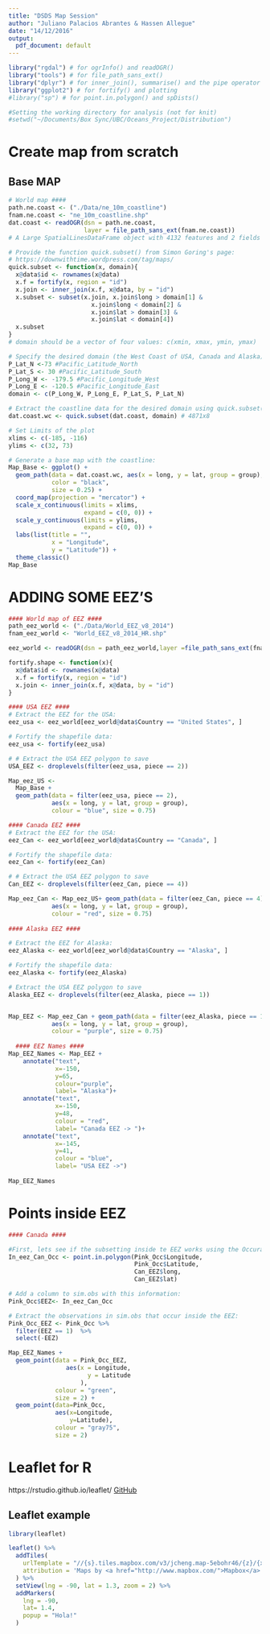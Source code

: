 ```yaml
---
title: "DSDS Map Session"
author: "Juliano Palacios Abrantes & Hassen Allegue"
date: "14/12/2016"
output:
  pdf_document: default
---
```


```r
library("rgdal") # for ogrInfo() and readOGR()
library("tools") # for file_path_sans_ext()
library("dplyr") # for inner_join(), summarise() and the pipe operator (%>%)
library("ggplot2") # for fortify() and plotting
#library("sp") # for point.in.polygon() and spDists()

#Setting the working directory for analysis (not for knit)
#setwd("~/Documents/Box Sync/UBC/Oceans_Project/Distribution")

```

# Create map from scratch

## Base MAP

```r

# World map ####
path.ne.coast <- ("./Data/ne_10m_coastline")
fnam.ne.coast <- "ne_10m_coastline.shp"
dat.coast <- readOGR(dsn = path.ne.coast, 
                     layer = file_path_sans_ext(fnam.ne.coast))
# A Large SpatialLinesDataFrame object with 4132 features and 2 fields (12.8 Mb)

# Provide the function quick.subset() from Simon Goring's page:
# https://downwithtime.wordpress.com/tag/maps/
quick.subset <- function(x, domain){
  x@data$id <- rownames(x@data)
  x.f = fortify(x, region = "id")
  x.join <- inner_join(x.f, x@data, by = "id")
  x.subset <- subset(x.join, x.join$long > domain[1] & 
                       x.join$long < domain[2] & 
                       x.join$lat > domain[3] & 
                       x.join$lat < domain[4])
  x.subset
}
# domain should be a vector of four values: c(xmin, xmax, ymin, ymax)

# Specify the desired domain (the West Coast of USA, Canada and Alaska):
P_Lat_N <-73 #Pacific_Latitude_North
P_Lat_S <- 30 #Pacific_Latitude_South
P_Long_W <- -179.5 #Pacific_Longitude_West
P_Long_E <- -120.5 #Pacific_Longitude_East
domain <- c(P_Long_W, P_Long_E, P_Lat_S, P_Lat_N)

# Extract the coastline data for the desired domain using quick.subset():
dat.coast.wc <- quick.subset(dat.coast, domain) # 4871x8

# Set Limits of the plot
xlims <- c(-185, -116)
ylims <- c(32, 73)

# Generate a base map with the coastline:
Map_Base <- ggplot() + 
  geom_path(data = dat.coast.wc, aes(x = long, y = lat, group = group), 
            color = "black",
            size = 0.25) + 
  coord_map(projection = "mercator") + 
  scale_x_continuous(limits = xlims,
                     expand = c(0, 0)) + 
  scale_y_continuous(limits = ylims,
                     expand = c(0, 0)) + 
  labs(list(title = "", 
            x = "Longitude",
            y = "Latitude")) +
  theme_classic()
Map_Base
```

# ADDING SOME EEZ'S

```r

#### World map of EEZ ####
path_eez_world <- ("./Data/World_EEZ_v8_2014")
fnam_eez_world <- "World_EEZ_v8_2014_HR.shp"

eez_world <- readOGR(dsn = path_eez_world,layer =file_path_sans_ext(fnam_eez_world))

fortify.shape <- function(x){
  x@data$id <- rownames(x@data)
  x.f = fortify(x, region = "id")
  x.join <- inner_join(x.f, x@data, by = "id")
}

#### USA EEZ ####
# Extract the EEZ for the USA:
eez_usa <- eez_world[eez_world@data$Country == "United States", ]

# Fortify the shapefile data:
eez_usa <- fortify(eez_usa)

# # Extract the USA EEZ polygon to save
USA_EEZ <- droplevels(filter(eez_usa, piece == 2))

Map_eez_US <- 
  Map_Base + 
  geom_path(data = filter(eez_usa, piece == 2), 
            aes(x = long, y = lat, group = group), 
            colour = "blue", size = 0.75) 

#### Canada EEZ ####
# Extract the EEZ for the USA:
eez_Can <- eez_world[eez_world@data$Country == "Canada", ]

# Fortify the shapefile data:
eez_Can <- fortify(eez_Can)

# # Extract the USA EEZ polygon to save
Can_EEZ <- droplevels(filter(eez_Can, piece == 4))

Map_eez_Can <- Map_eez_US+ geom_path(data = filter(eez_Can, piece == 4), #Turns out that piece 4 is British Columbia, who knew!? 
            aes(x = long, y = lat, group = group), 
            colour = "red", size = 0.75)
  
#### Alaska EEZ ####

# Extract the EEZ for Alaska:
eez_Alaska <- eez_world[eez_world@data$Country == "Alaska", ]

# Fortify the shapefile data:
eez_Alaska <- fortify(eez_Alaska)

# Extract the USA EEZ polygon to save
Alaska_EEZ <- droplevels(filter(eez_Alaska, piece == 1))


Map_EEZ <- Map_eez_Can + geom_path(data = filter(eez_Alaska, piece == 1), 
            aes(x = long, y = lat, group = group), 
            colour = "purple", size = 0.75) 
  
  #### EEZ Names ####
Map_EEZ_Names <- Map_EEZ +
    annotate("text",
             x=-150,
             y=65,
             colour="purple",
             label= "Alaska")+
    annotate("text",
             x=-150,
             y=48,
             colour = "red",
             label= "Canada EEZ -> ")+
    annotate("text",
             x=-145,
             y=41,
             colour = "blue",
             label= "USA EEZ ->")
  
Map_EEZ_Names
```

# Points inside EEZ

```r

#### Canada ####

#First, lets see if the subsetting inside te EEZ works using the Occurance data...
In_eez_Can_Occ <- point.in.polygon(Pink_Occ$Longitude,
                                   Pink_Occ$Latitude,
                                   Can_EEZ$long,
                                   Can_EEZ$lat)

# Add a column to sim.obs with this information:
Pink_Occ$EEZ<- In_eez_Can_Occ

# Extract the observations in sim.obs that occur inside the EEZ:
Pink_Occ_EEZ <- Pink_Occ %>%
  filter(EEZ == 1)  %>%
  select(-EEZ)

Map_EEZ_Names +
  geom_point(data = Pink_Occ_EEZ,
                aes(x = Longitude,
                      y = Latitude
                    ),
             colour = "green",
             size = 2) +
  geom_point(data=Pink_Occ,
             aes(x=Longitude,
                 y=Latitude),
             colour = "gray75",
             size = 2)
```


# Leaflet for R

https://rstudio.github.io/leaflet/
[GitHub](https://github.com/rstudio/leaflet)


## Leaflet example

```r

library(leaflet)

leaflet() %>%
  addTiles(
    urlTemplate = "//{s}.tiles.mapbox.com/v3/jcheng.map-5ebohr46/{z}/{x}/{y}.png",
    attribution = 'Maps by <a href="http://www.mapbox.com/">Mapbox</a>'
  ) %>%
  setView(lng = -90, lat = 1.3, zoom = 2) %>% 
  addMarkers(
    lng = -90,
    lat= 1.4,
    popup = "Hola!"
  )
```
